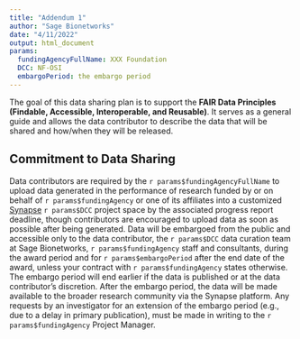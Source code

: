 ```yaml
---
title: "Addendum 1"
author: "Sage Bionetworks"
date: "4/11/2022"
output: html_document
params: 
  fundingAgencyFullName: XXX Foundation
  DCC: NF-OSI
  embargoPeriod: the embargo period
---
```


The goal of this data sharing plan is to support the **FAIR Data Principles (Findable, Accessible, Interoperable, and Reusable)**. 
It serves as a general guide and allows the data contributor to describe the data that will be shared and how/when they will be released.

## Commitment to Data Sharing

Data contributors are required by the `r params$fundingAgencyFullName` to upload data generated in the performance of research funded by or on behalf of `r params$fundingAgency` or one of its affiliates into a customized [Synapse](https://www.synapse.org/) `r params$DCC` project space by the associated progress report deadline, though contributors are encouraged to upload data as soon as possible after being generated. 
Data will be embargoed from the public and accessible only to the data contributor, the `r params$DCC` data curation team at Sage Bionetworks, `r params$fundingAgency` staff and consultants, during the award period and for `r params$embargoPeriod` after the end date of the award, unless your contract with `r params$fundingAgency` states otherwise. 
The embargo period will end earlier if the data is published or at the data contributor’s discretion. 
After the embargo period, the data will be made available to the broader research community via the Synapse platform. 
Any requests by an investigator for an extension of the embargo period (e.g., due to a delay in primary publication), must be made in writing to the `r params$fundingAgency` Project Manager. 
